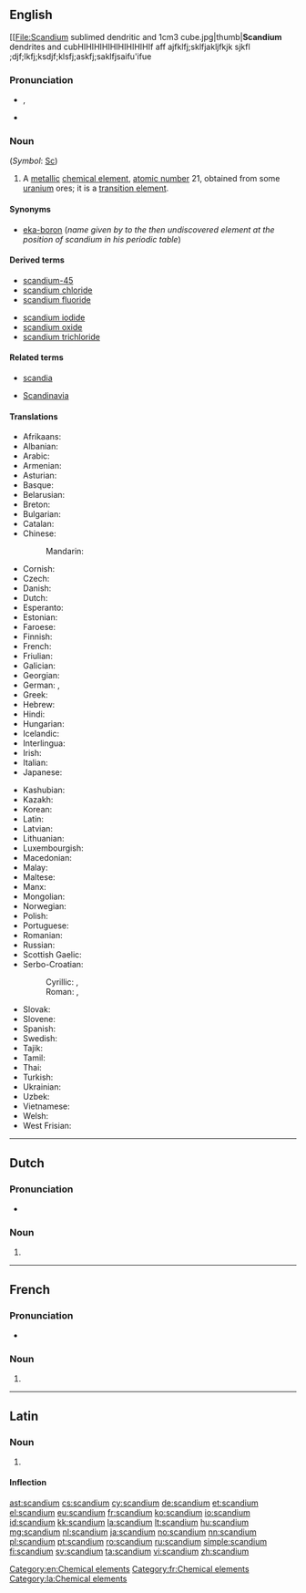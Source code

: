 {{also|Scandium}}
==English==
{{wikipedia}}
{{elements|Sc|calcium|Ca|titanium|Ti}}
[[File:Scandium sublimed dendritic and 1cm3 cube.jpg|thumb|'''Scandium''' dendrites and cubHIHIHIHIHIHIHIHIHIf aff ajfklfj;sklfjakljfkjk sjkfl ;djf;lkfj;ksdjf;klsfj;askfj;saklfjsaifu'ifue
{{suffix|Scandia|ium}}

===Pronunciation===
* {{IPA|/ˈskændiəm/}}, {{X-SAMPA|/"sk{ndi@m/}}
* {{audio|En-us-scandium.ogg|Audio (US)}}

===Noun===
{{en-noun|-}} (''Symbol'': [[Sc]])

# A [[metallic]] [[chemical element]], [[atomic number]] 21, obtained from some [[uranium]] ores; it is a [[transition element]].

====Synonyms====
* [[eka-boron]] (''name given by {{w|Dmitri Mendeleev}} to the then undiscovered element at the position of scandium in his periodic table'')

====Derived terms====
{{der-top}}
* [[scandium-45]]
* [[scandium chloride]]
* [[scandium fluoride]]
{{der-mid}}
* [[scandium iodide]]
* [[scandium oxide]]
* [[scandium trichloride]]
{{der-bottom}}

====Related terms====
{{rel-top}}
* [[scandia]]
{{rel-mid}}
* [[Scandinavia]]
{{rel-bottom}}

====Translations====
{{trans-top|chemical element}}
* Afrikaans: {{t-|af|skandium}}
* Albanian: {{t-|sq|skandium}}
* Arabic: {{t-|ar|سكانديوم|tr=sakándiyum|m}}
* Armenian: {{t-|hy|սկանդիում|tr=skandium}}
* Asturian: {{t+|ast|escandiu|m}}
* Basque: {{t+|eu|eskandio}}
* Belarusian: {{t-|be|скандый|tr=skándyj|m}}
* Breton: {{t-|br|skandiom}}
* Bulgarian: {{t-|bg|скандий|m|tr=skándij}}
* Catalan: {{t-|ca|escandi|m}}
* Chinese:
*: Mandarin: {{t|cmn|鈧|tr=kàng}}
* Cornish: {{t-|kw|scandyum}}
* Czech: {{t+|cs|skandium}}
* Danish: {{t-|da|skandium}}
* Dutch: {{t+|nl|scandium|n}}
* Esperanto: {{t+|eo|skandio}}
* Estonian: {{t-|et|skandium}}
* Faroese: {{t-|fo|skandium}}
* Finnish: {{t+|fi|skandium}}
* French: {{t+|fr|scandium|m}}
* Friulian: {{tø|fur|scandi}}
* Galician: {{t+|gl|escandio|m}}
* Georgian: {{t-|ka|სკანდიუმი|tr=skandiumi}}
* German: {{t-|de|Skandium|n}}, {{t+|de|Scandium|n}}
* Greek: {{t-|el|σκάνdιο|n|tr=skándio}}
* Hebrew: {{t+|he|סקנדיום|tr=skandium}}
* Hindi: {{t-|hi|स्तोकातु|tr=stokaatu|sc=Deva}}
* Hungarian: {{t+|hu|szkandium}}
* Icelandic: {{t+|is|skandín}}
* Interlingua: {{t-|ia|scandium}}
* Irish: {{t+|ga|scaindiam}}
* Italian: {{t+|it|scandio|m}}
* Japanese: {{t+|ja|スカンジウム|tr=sukanjiumu}}
{{trans-mid}}
* Kashubian: {{t-|csb|skónd}}
* Kazakh: {{t-|kk|скандий|tr=skandij|sc=Cyrl}}
* Korean: {{t+|ko|스칸듐|tr=seukandyum}}
* Latin: {{t+|la|scandium|n}}
* Latvian: {{t-|lv|skandijs}}
* Lithuanian: {{t+|lt|skandis}}
* Luxembourgish: {{t-|lb|Skandium}}
* Macedonian: {{t-|mk|скандиум|tr=skándium|m}}
* Malay: {{t-|ms|skandium}}
* Maltese: {{t-|mt|skandju}}
* Manx: {{t-|gv|scandjum}}
* Mongolian: {{t-|mn|сканди}}
* Norwegian: {{t+|no|scandium}}
* Polish: {{t+|pl|skand|m}}
* Portuguese: {{t+|pt|escândio|m}}
* Romanian: {{t+|ro|scandiu|n}}
* Russian: {{t+|ru|скандий|m|tr=skándij}}
* Scottish Gaelic: {{t-|gd|scaindiam}}
* Serbo-Croatian:
*: Cyrillic: {{t-|sh|скандиj|m}}, {{t-|sh|скандиjум|m}}
*: Roman: {{t-|sh|skandij|m}}, {{t-|sh|skandijum|m}}
* Slovak: {{t-|sk|skandium}}
* Slovene: {{t+|sl|skandij}}
* Spanish: {{t+|es|escandio|m}}
* Swedish: {{t+|sv|skandium|n}}
* Tajik: {{t-|tg|skandi'}}
* Tamil: {{t-|ta|ஸ்கண்டியம்|tr=skaņţiyam}}
* Thai: {{t-|th|สแคนเดียม|tr=sakhaendiam}}
* Turkish: {{t+|tr|skandiyum}}
* Ukrainian: {{t-|uk|скандiй|tr=skándij|m}}
* Uzbek: {{t-|uz|скандий|tr=skandiy|sc=Cyrl}}
* Vietnamese: {{t-|vi|scandi}}
* Welsh: {{t+|cy|scandiwm}}
* West Frisian: {{t-|fy|scandium}}
{{trans-bottom}}

[[Category:en:Chemical elements]]

----

==Dutch==
{{wikipedia|lang=nl}}
{{elements|Sc|calcium|Ca|titanium|Ti|lang=nl}}

===Pronunciation===
* {{audio|Nl-scandium.ogg|Audio}}

===Noun===
{{nl-noun|n|-|-}}

# {{l|en|scandium}}

----

==French==
{{wikipedia|lang=fr}}

===Pronunciation===
* {{IPA|lang=fr|/skɑ̃.djɔm/}}

===Noun===
{{fr-noun|m|-}}

# {{l|en|scandium}}

[[Category:fr:Chemical elements]]

----

==Latin==
{{wikipedia|lang=la}}

===Noun===
{{la-noun|scandium|scandii|scandiī|n|second}}

# {{l|en|scandium}}

====Inflection====
{{la-decl-2nd-N|scandi}}

[[Category:la:Chemical elements]]

[[ast:scandium]]
[[cs:scandium]]
[[cy:scandium]]
[[de:scandium]]
[[et:scandium]]
[[el:scandium]]
[[eu:scandium]]
[[fr:scandium]]
[[ko:scandium]]
[[io:scandium]]
[[id:scandium]]
[[kk:scandium]]
[[la:scandium]]
[[lt:scandium]]
[[hu:scandium]]
[[mg:scandium]]
[[nl:scandium]]
[[ja:scandium]]
[[no:scandium]]
[[nn:scandium]]
[[pl:scandium]]
[[pt:scandium]]
[[ro:scandium]]
[[ru:scandium]]
[[simple:scandium]]
[[fi:scandium]]
[[sv:scandium]]
[[ta:scandium]]
[[vi:scandium]]
[[zh:scandium]]